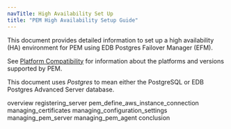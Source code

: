 ```yaml
---
navTitle: High Availability Set Up
title: "PEM High Availability Setup Guide"
---
```


This document provides detailed information to set up a high availability (HA) environment for PEM using EDB Postgres Failover Manager (EFM).

See [Platform Compatibility](https://www.enterprisedb.com/platform-compatibility#pem) for information about the platforms and versions supported by PEM.

This document uses *Postgres* to mean either the PostgreSQL or EDB Postgres Advanced Server database.

<div class="toctree" maxdepth="3">

overview registering_server pem_define_aws_instance_connection managing_certificates managing_configuration_settings managing_pem_server managing_pem_agent conclusion

</div>
